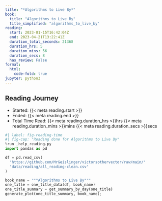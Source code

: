 ```yaml
---
title: "*Algorithms to Live By*"
book:
  title: "Algorithms to Live By"
  title_simplified: "algorithms_to_live_by"
reading:
  start: 2023-01-15T16:42:04Z
  end: 2023-04-21T13:22:41Z
  duration_total_seconds: 21368
  duration_hrs: 5
  duration_mins: 56
  duration_secs: 8
  has_review: False
format:
  html:
    code-fold: true
jupyter: python3
---
```


## Reading Journey

* Started: {{< meta reading.start >}}
* Ended: {{< meta reading.end >}}
* Total Time Read: {{< meta reading.duration_hrs >}}hrs {{< meta reading.duration_mins >}}mins {{< meta reading.duration_secs >}}secs

```python
#| label: fig-reading-time
#| fig-cap: "Reading done for Algorithms to Live By"
%run _help_reading.py
import pandas as pd

df = pd.read_csv(
  'https://github.com/MrGeislinger/victorsothervector/raw/main/'
  'data/reading/all_reading-clean.csv'
)

book_name = """Algorithms to Live By"""
one_title = one_title_data(df, book_name)
one_title_summary = get_summary_by_day(one_title)
generate_plot(one_title_summary, book_name);
```

